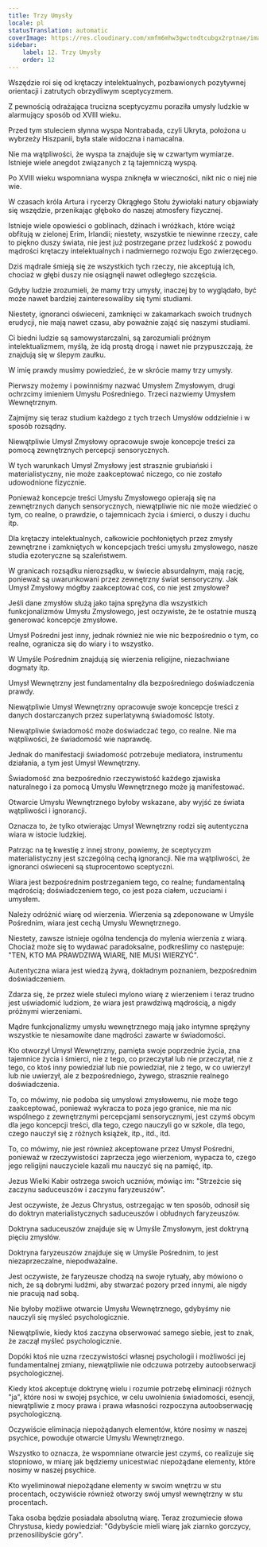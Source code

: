 ```yaml
---
title: Trzy Umysły
locale: pl
statusTranslation: automatic
coverImage: https://res.cloudinary.com/xmfm6mhw3gwctndtcubgx2rptnae/image/upload/v1741354419/small_cover_la_gran_rebelion_28716e29d2.webp
sidebar:
    label: 12. Trzy Umysły
    order: 12
---
```

Wszędzie roi się od krętaczy intelektualnych, pozbawionych pozytywnej orientacji i zatrutych obrzydliwym sceptycyzmem.

Z pewnością odrażająca trucizna sceptycyzmu poraziła umysły ludzkie w alarmujący sposób od XVIII wieku.

Przed tym stuleciem słynna wyspa Nontrabada, czyli Ukryta, położona u wybrzeży Hiszpanii, była stale widoczna i namacalna.

Nie ma wątpliwości, że wyspa ta znajduje się w czwartym wymiarze. Istnieje wiele anegdot związanych z tą tajemniczą wyspą.

Po XVIII wieku wspomniana wyspa zniknęła w wieczności, nikt nic o niej nie wie.

W czasach króla Artura i rycerzy Okrągłego Stołu żywiołaki natury objawiały się wszędzie, przenikając głęboko do naszej atmosfery fizycznej.

Istnieje wiele opowieści o goblinach, dżinach i wróżkach, które wciąż obfitują w zielonej Erim, Irlandii; niestety, wszystkie te niewinne rzeczy, całe to piękno duszy świata, nie jest już postrzegane przez ludzkość z powodu mądrości krętaczy intelektualnych i nadmiernego rozwoju Ego zwierzęcego.

Dziś mądrale śmieją się ze wszystkich tych rzeczy, nie akceptują ich, chociaż w głębi duszy nie osiągnęli nawet odległego szczęścia.

Gdyby ludzie zrozumieli, że mamy trzy umysły, inaczej by to wyglądało, być może nawet bardziej zainteresowaliby się tymi studiami.

Niestety, ignoranci oświeceni, zamknięci w zakamarkach swoich trudnych erudycji, nie mają nawet czasu, aby poważnie zająć się naszymi studiami.

Ci biedni ludzie są samowystarczalni, są zarozumiali próżnym intelektualizmem, myślą, że idą prostą drogą i nawet nie przypuszczają, że znajdują się w ślepym zaułku.

W imię prawdy musimy powiedzieć, że w skrócie mamy trzy umysły.

Pierwszy możemy i powinniśmy nazwać Umysłem Zmysłowym, drugi ochrzcimy imieniem Umysłu Pośredniego. Trzeci nazwiemy Umysłem Wewnętrznym.

Zajmijmy się teraz studium każdego z tych trzech Umysłów oddzielnie i w sposób rozsądny.

Niewątpliwie Umysł Zmysłowy opracowuje swoje koncepcje treści za pomocą zewnętrznych percepcji sensorycznych.

W tych warunkach Umysł Zmysłowy jest strasznie grubiański i materialistyczny, nie może zaakceptować niczego, co nie zostało udowodnione fizycznie.

Ponieważ koncepcje treści Umysłu Zmysłowego opierają się na zewnętrznych danych sensorycznych, niewątpliwie nic nie może wiedzieć o tym, co realne, o prawdzie, o tajemnicach życia i śmierci, o duszy i duchu itp.

Dla krętaczy intelektualnych, całkowicie pochłoniętych przez zmysły zewnętrzne i zamkniętych w koncepcjach treści umysłu zmysłowego, nasze studia ezoteryczne są szaleństwem.

W granicach rozsądku nierozsądku, w świecie absurdalnym, mają rację, ponieważ są uwarunkowani przez zewnętrzny świat sensoryczny. Jak Umysł Zmysłowy mógłby zaakceptować coś, co nie jest zmysłowe?

Jeśli dane zmysłów służą jako tajna sprężyna dla wszystkich funkcjonalizmów Umysłu Zmysłowego, jest oczywiste, że te ostatnie muszą generować koncepcje zmysłowe.

Umysł Pośredni jest inny, jednak również nie wie nic bezpośrednio o tym, co realne, ogranicza się do wiary i to wszystko.

W Umyśle Pośrednim znajdują się wierzenia religijne, niezachwiane dogmaty itp.

Umysł Wewnętrzny jest fundamentalny dla bezpośredniego doświadczenia prawdy.

Niewątpliwie Umysł Wewnętrzny opracowuje swoje koncepcje treści z danych dostarczanych przez superlatywną świadomość Istoty.

Niewątpliwie świadomość może doświadczać tego, co realne. Nie ma wątpliwości, że świadomość wie naprawdę.

Jednak do manifestacji świadomość potrzebuje mediatora, instrumentu działania, a tym jest Umysł Wewnętrzny.

Świadomość zna bezpośrednio rzeczywistość każdego zjawiska naturalnego i za pomocą Umysłu Wewnętrznego może ją manifestować.

Otwarcie Umysłu Wewnętrznego byłoby wskazane, aby wyjść ze świata wątpliwości i ignorancji.

Oznacza to, że tylko otwierając Umysł Wewnętrzny rodzi się autentyczna wiara w istocie ludzkiej.

Patrząc na tę kwestię z innej strony, powiemy, że sceptycyzm materialistyczny jest szczególną cechą ignorancji. Nie ma wątpliwości, że ignoranci oświeceni są stuprocentowo sceptyczni.

Wiara jest bezpośrednim postrzeganiem tego, co realne; fundamentalną mądrością; doświadczeniem tego, co jest poza ciałem, uczuciami i umysłem.

Należy odróżnić wiarę od wierzenia. Wierzenia są zdeponowane w Umyśle Pośrednim, wiara jest cechą Umysłu Wewnętrznego.

Niestety, zawsze istnieje ogólna tendencja do mylenia wierzenia z wiarą. Chociaż może się to wydawać paradoksalne, podkreślimy co następuje: "TEN, KTO MA PRAWDZIWĄ WIARĘ, NIE MUSI WIERZYĆ".

Autentyczna wiara jest wiedzą żywą, dokładnym poznaniem, bezpośrednim doświadczeniem.

Zdarza się, że przez wiele stuleci mylono wiarę z wierzeniem i teraz trudno jest uświadomić ludziom, że wiara jest prawdziwą mądrością, a nigdy próżnymi wierzeniami.

Mądre funkcjonalizmy umysłu wewnętrznego mają jako intymne sprężyny wszystkie te niesamowite dane mądrości zawarte w świadomości.

Kto otworzył Umysł Wewnętrzny, pamięta swoje poprzednie życia, zna tajemnice życia i śmierci, nie z tego, co przeczytał lub nie przeczytał, nie z tego, co ktoś inny powiedział lub nie powiedział, nie z tego, w co uwierzył lub nie uwierzył, ale z bezpośredniego, żywego, strasznie realnego doświadczenia.

To, co mówimy, nie podoba się umysłowi zmysłowemu, nie może tego zaakceptować, ponieważ wykracza to poza jego granice, nie ma nic wspólnego z zewnętrznymi percepcjami sensorycznymi, jest czymś obcym dla jego koncepcji treści, dla tego, czego nauczyli go w szkole, dla tego, czego nauczył się z różnych książek, itp., itd., itd.

To, co mówimy, nie jest również akceptowane przez Umysł Pośredni, ponieważ w rzeczywistości zaprzecza jego wierzeniom, wypacza to, czego jego religijni nauczyciele kazali mu nauczyć się na pamięć, itp.

Jezus Wielki Kabir ostrzega swoich uczniów, mówiąc im: "Strzeżcie się zaczynu saduceuszów i zaczynu faryzeuszów".

Jest oczywiste, że Jezus Chrystus, ostrzegając w ten sposób, odnosił się do doktryn materialistycznych saduceuszów i obłudnych faryzeuszów.

Doktryna saduceuszów znajduje się w Umyśle Zmysłowym, jest doktryną pięciu zmysłów.

Doktryna faryzeuszów znajduje się w Umyśle Pośrednim, to jest niezaprzeczalne, niepodważalne.

Jest oczywiste, że faryzeusze chodzą na swoje rytuały, aby mówiono o nich, że są dobrymi ludźmi, aby stwarzać pozory przed innymi, ale nigdy nie pracują nad sobą.

Nie byłoby możliwe otwarcie Umysłu Wewnętrznego, gdybyśmy nie nauczyli się myśleć psychologicznie.

Niewątpliwie, kiedy ktoś zaczyna obserwować samego siebie, jest to znak, że zaczął myśleć psychologicznie.

Dopóki ktoś nie uzna rzeczywistości własnej psychologii i możliwości jej fundamentalnej zmiany, niewątpliwie nie odczuwa potrzeby autoobserwacji psychologicznej.

Kiedy ktoś akceptuje doktrynę wielu i rozumie potrzebę eliminacji różnych "ja", które nosi w swojej psychice, w celu uwolnienia świadomości, esencji, niewątpliwie z mocy prawa i prawa własności rozpoczyna autoobserwację psychologiczną.

Oczywiście eliminacja niepożądanych elementów, które nosimy w naszej psychice, powoduje otwarcie Umysłu Wewnętrznego.

Wszystko to oznacza, że wspomniane otwarcie jest czymś, co realizuje się stopniowo, w miarę jak będziemy unicestwiać niepożądane elementy, które nosimy w naszej psychice.

Kto wyeliminował niepożądane elementy w swoim wnętrzu w stu procentach, oczywiście również otworzy swój umysł wewnętrzny w stu procentach.

Taka osoba będzie posiadała absolutną wiarę. Teraz zrozumiecie słowa Chrystusa, kiedy powiedział: "Gdybyście mieli wiarę jak ziarnko gorczycy, przenosilibyście góry".

